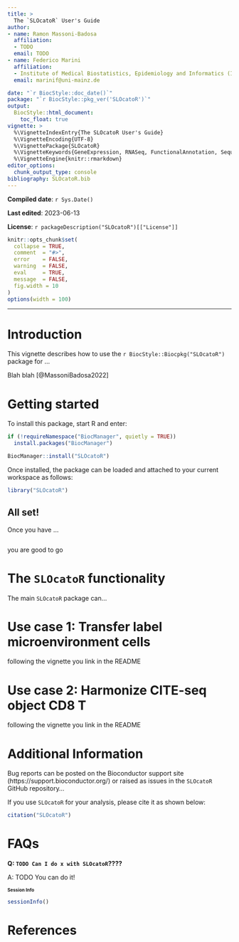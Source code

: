 ```yaml
---
title: >
  The `SLOcatoR` User's Guide
author:
- name: Ramon Massoni-Badosa
  affiliation: 
  - TODO
  email: TODO
- name: Federico Marini
  affiliation: 
  - Institute of Medical Biostatistics, Epidemiology and Informatics (IMBEI), Mainz
  email: marinif@uni-mainz.de

date: "`r BiocStyle::doc_date()`"
package: "`r BiocStyle::pkg_ver('SLOcatoR')`"
output: 
  BiocStyle::html_document:
    toc_float: true
vignette: >
  %\VignetteIndexEntry{The SLOcatoR User's Guide}
  %\VignetteEncoding{UTF-8}  
  %\VignettePackage{SLOcatoR}
  %\VignetteKeywords{GeneExpression, RNASeq, FunctionalAnnotation, Sequencing, Visualization, QualityControl, GUI}
  %\VignetteEngine{knitr::rmarkdown}
editor_options: 
  chunk_output_type: console
bibliography: SLOcatoR.bib
---
```


<style type="text/css">
.smaller {
  font-size: 10px
}
</style>

**Compiled date**: `r Sys.Date()`

**Last edited**: 2023-06-13

**License**: `r packageDescription("SLOcatoR")[["License"]]`

```r
knitr::opts_chunk$set(
  collapse = TRUE,
  comment  = "#>",
  error    = FALSE,
  warning  = FALSE,
  eval     = TRUE,
  message  = FALSE,
  fig.width = 10
)
options(width = 100)
```

<hr>

# Introduction {#introduction}

This vignette describes how to use the `r BiocStyle::Biocpkg("SLOcatoR")` package for ...

Blah blah [@MassoniBadosa2022]

# Getting started {#gettingstarted}

To install this package, start R and enter:

```r
if (!requireNamespace("BiocManager", quietly = TRUE))
  install.packages("BiocManager")

BiocManager::install("SLOcatoR")
```

Once installed, the package can be loaded and attached to your current workspace as follows:

```r
library("SLOcatoR")
```

## All set!

Once you have ...

```r

```

you are good to go

# The `SLOcatoR` functionality {#functionality}

The main `SLOcatoR` package can...

# Use case 1: Transfer label microenvironment cells {#usecase1}

following the vignette you link in the README

# Use case 2: Harmonize CITE-seq object CD8 T {#usecase2}

following the vignette you link in the README

# Additional Information {#additionalinfo}

Bug reports can be posted on the Bioconductor support site (https://support.bioconductor.org/) or raised as issues in the `SLOcatoR` GitHub repository... 

If you use `SLOcatoR` for your analysis, please cite it as shown below:

```r
citation("SLOcatoR")
```


# FAQs {#faqs}

**Q: `TODO Can I do x with SLOcatoR`????**

A: TODO You can do it!


# Session Info {- .smaller}

```r
sessionInfo()
```

# References {-}
